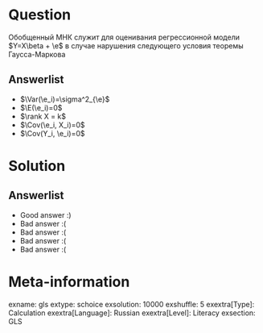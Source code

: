 Question
========
Обобщенный МНК служит для оценивания регрессионной модели $Y=X\beta + \e$ в случае нарушения следующего условия теоремы Гаусса-Маркова



Answerlist
----------
*  $\Var(\e_i)=\sigma^2_{\e}$
*  $\E(\e_i)=0$
*  $\rank X = k$
*  $\Cov(\e_i, X_i)=0$
*  $\Cov(Y_i, \e_i)=0$

Solution
========

Answerlist
----------
*  Good answer :)
*  Bad answer :(
*  Bad answer :(
*  Bad answer :(
*  Bad answer :(

Meta-information
================
exname: gls
extype: schoice
exsolution: 10000
exshuffle: 5
exextra[Type]: Calculation
exextra[Language]: Russian
exextra[Level]: Literacy
exsection: GLS